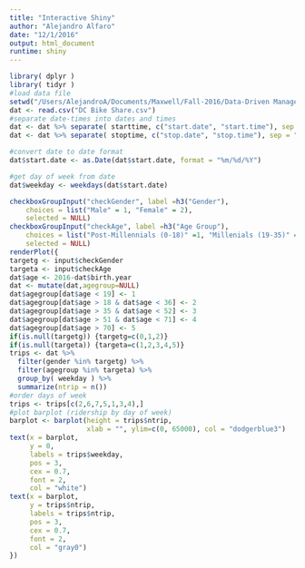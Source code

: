 ```yaml
---
title: "Interactive Shiny"
author: "Alejandro Alfaro"
date: "12/1/2016"
output: html_document
runtime: shiny
---
```

```r
library( dplyr )
library( tidyr )
#load data file
setwd("/Users/AlejandroA/Documents/Maxwell/Fall-2016/Data-Driven Managemant/FINAL PROJECT")
dat <- read.csv("DC Bike Share.csv")
#separate date-times into dates and times
dat <- dat %>% separate( starttime, c("start.date", "start.time"), sep = " " )
dat <- dat %>% separate( stoptime, c("stop.date", "stop.time"), sep = " " )

#convert date to date format
dat$start.date <- as.Date(dat$start.date, format = "%m/%d/%Y")

#get day of week from date
dat$weekday <- weekdays(dat$start.date)
```

```r
checkboxGroupInput("checkGender", label =h3("Gender"), 
    choices = list("Male" = 1, "Female" = 2),
    selected = NULL)
checkboxGroupInput("checkAge", label =h3("Age Group"), 
    choices = list("Post-Millennials (0-18)" =1, "Millenials (19-35)" = 2, "Gen X (36-51)" = 3, "Boomer (52-70)" = 4, "Silent (71+)" = 5), 
    selected = NULL)
renderPlot({
targetg <- input$checkGender
targeta <- input$checkAge
dat$age <- 2016-dat$birth.year
dat <- mutate(dat,agegroup=NULL)
dat$agegroup[dat$age < 19] <- 1
dat$agegroup[dat$age > 18 & dat$age < 36] <- 2
dat$agegroup[dat$age > 35 & dat$age < 52] <- 3
dat$agegroup[dat$age > 51 & dat$age < 71] <- 4
dat$agegroup[dat$age > 70] <- 5
if(is.null(targetg)) {targetg=c(0,1,2)}
if(is.null(targeta)) {targeta=c(1,2,3,4,5)}
trips <- dat %>%
  filter(gender %in% targetg) %>%
  filter(agegroup %in% targeta) %>%
  group_by( weekday ) %>%
  summarize(ntrip = n())
#order days of week
trips <- trips[c(2,6,7,5,1,3,4),]
#plot barplot (ridership by day of week)
barplot <- barplot(height = trips$ntrip, 
                   xlab = "", ylim=c(0, 65000), col = "dodgerblue3")
text(x = barplot, 
     y = 0, 
     labels = trips$weekday, 
     pos = 3, 
     cex = 0.7, 
     font = 2,
     col = "white")
text(x = barplot, 
     y = trips$ntrip, 
     labels = trips$ntrip, 
     pos = 3, 
     cex = 0.7, 
     font = 2, 
     col = "gray0")
})
```


